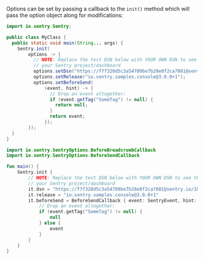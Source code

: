 Options can be set by passing a callback to the `init()` method which will
pass the option object along for modifications:

```java {tabTitle:Java}
import io.sentry.Sentry;

public class MyClass {
  public static void main(String... args) {
    Sentry.init(
        options -> {
          // NOTE: Replace the test DSN below with YOUR OWN DSN to see the events from this app in
          // your Sentry project/dashboard
          options.setDsn("https://f7f320d5c3a54709be7b28e0f2ca7081@sentry.io/1808954");
          options.setRelease("io.sentry.samples.console@3.0.0+1");
          options.setBeforeSend(
              (event, hint) -> {
                // Drop an event altogether:
                if (event.getTag("SomeTag") != null) {
                  return null;
                }
                return event;
              });
        });
  }
}
```

```kotlin {tabTitle:Kotlin}
import io.sentry.SentryOptions.BeforeBreadcrumbCallback
import io.sentry.SentryOptions.BeforeSendCallback

fun main() {
    Sentry.init {
        // NOTE: Replace the test DSN below with YOUR OWN DSN to see the events from this app in
        // your Sentry project/dashboard
        it.dsn = "https://f7f320d5c3a54709be7b28e0f2ca7081@sentry.io/1808954"
        it.release = "io.sentry.samples.console@3.0.0+1"
        it.beforeSend = BeforeSendCallback { event: SentryEvent, hint: Any? ->
            // Drop an event altogether:
            if (event.getTag("SomeTag") != null) {
                null
            } else {
                event
            }
        }
    }
}
```
